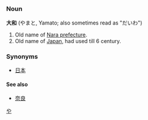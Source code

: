 == {{ja}} ==
[[Category:Japanese language|や]]
=== Noun ===
'''大和''' (やまと, Yamato; also sometimes read as "だいわ")

# Old name of [[Nara prefecture]].
# Old name of [[Japan]], had used till 6 century.

=== Synonyms ===
*[[日本]]
====See also====
*[[奈良]]